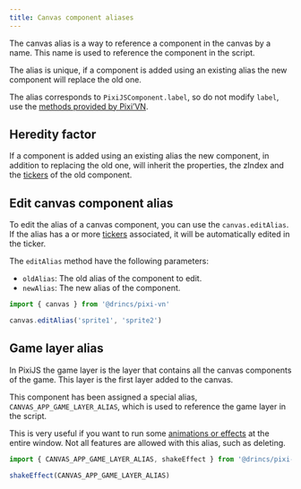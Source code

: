 ```yaml
---
title: Canvas component aliases
---
```


The canvas alias is a way to reference a component in the canvas by a name. This name is used to reference the component in the script.

The alias is unique, if a component is added using an existing alias the new component will replace the old one.

The alias corresponds to `PixiJSComponent.label`, so do not modify `label`, use the [methods provided by Pixi’VN](/start/canvas-functions).

## Heredity factor

If a component is added using an existing alias the new component, in addition to replacing the old one, will inherit the properties, the zIndex and the [tickers](/start/canvas-tickers) of the old component.

<Sandbox
  template="6yql5k"
  entry="/src/ink/start.ink,/src/utils/assets-utility.ts"
/>

## Edit canvas component alias

To edit the alias of a canvas component, you can use the `canvas.editAlias`. If the alias has a or more [tickers](/start/canvas-tickers) associated, it will be automatically edited in the ticker.

The `editAlias` method have the following parameters:

* `oldAlias`: The old alias of the component to edit.
* `newAlias`: The new alias of the component.

```typescript
import { canvas } from '@drincs/pixi-vn'

canvas.editAlias('sprite1', 'sprite2')
```

## Game layer alias

In PixiJS the game layer is the layer that contains all the canvas components of the game. This layer is the first layer added to the canvas.

This component has been assigned a special alias, `CANVAS_APP_GAME_LAYER_ALIAS`, which is used to reference the game layer in the script.

This is very useful if you want to run some [animations or effects](/start/canvas-animations-effects) at the entire window. Not all features are allowed with this alias, such as deleting.

```typescript
import { CANVAS_APP_GAME_LAYER_ALIAS, shakeEffect } from '@drincs/pixi-vn'

shakeEffect(CANVAS_APP_GAME_LAYER_ALIAS)
```
